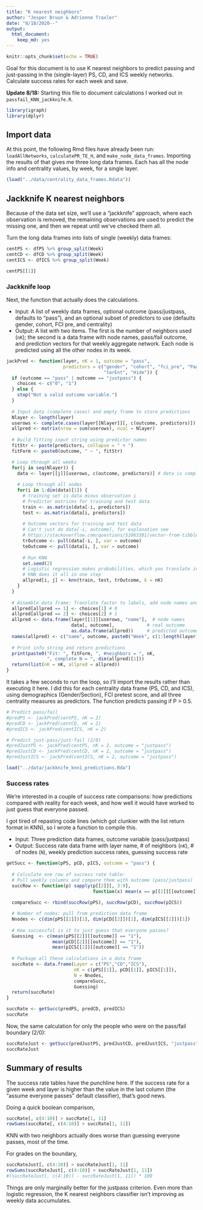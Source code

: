 ```yaml
---
title: "K nearest neighbors"
author: "Jesper Bruun & Adrienne Traxler"
date: "8/18/2020--"
output: 
  html_document: 
    keep_md: yes
---
```


```r
knitr::opts_chunk$set(echo = TRUE)
```

Goal for this document is to use K nearest neighbors to predict passing and just-passing in the (single-layer) PS, CD, and ICS weekly networks. Calculate success rates for each week and save.

**Update 8/18:** Starting this file to document calculations I worked out in `passfail_KNN_jackknife.R`. 

```r
library(igraph)
library(dplyr)
```

## Import data

At this point, the following Rmd files have already been run: `loadAllNetworks`, `calculatePR_TE_H`, and `make_node_data_frames`. Importing the results of that gives me three long data frames. Each has all the node info and centrality values, by week, for a single layer. 

```r
(load("../data/centrality_data_frames.Rdata"))
```


## Jackknife K nearest neighbors

Because of the data set size, we'll use a "jackknife" approach, where each observation is removed, the remaining observations are used to predict the missing one, and then we repeat until we've checked them all. 

Turn the long data frames into lists of single (weekly) data frames: 

```r
centPS <- dfPS %>% group_split(Week)
centCD <- dfCD %>% group_split(Week)
centICS <- dfICS %>% group_split(Week)

centPS[[1]]
```

### Jackknife loop

Next, the function that actually does the calculations. 

* Input: A list of weekly data frames, optional outcome (pass/justpass, defaults to "pass"), and an optional subset of predictors to use (defaults gender, cohort, FCI pre, and centrality)
* Output: A list with two items. The first is the number of neighbors used (`nK`); the second is a data frame with node names, pass/fail outcome, and prediction vectors for that weekly aggregate network. Each node is predicted using all the other nodes in its week.

```r
jackPred <- function(layer, nK = 1, outcome = "pass", 
                     predictors = c("gender", "cohort", "fci_pre", "PageRank", 
                                    "tarEnt", "Hide")) {
  if (outcome == "pass" | outcome == "justpass") {
    choices <- c("0", "1")
  } else {
    stop("Not a valid outcome variable.")
  }
  
  # Input data (complete cases) and empty frame to store predictions 
  Nlayer <- length(layer)
  userows <- complete.cases(layer[[Nlayer]][, c(outcome, predictors)])  
  allpred <- matrix(nrow = sum(userows), ncol = Nlayer)
  
  # Build fitting input string using predictor names
  fitStr <- paste(predictors, collapse = " + ")
  fitForm <- paste0(outcome, " ~ ", fitStr)

  # Loop through all weeks
  for(j in seq(Nlayer)) {
    data <- layer[[j]][userows, c(outcome, predictors)] # data is complete cases
    
    # Loop through all nodes
    for(i in 1:dim(data)[1]) {
      # training set is data minus observation i
      # Predictor matrices for training and test data
      train <- as.matrix(data[-i, predictors])
      test <- as.matrix(data[i, predictors])
      
      # Outcome vectors for training and test data
      # Can't just do data[-i, outcome], for explanation see
      # https://stackoverflow.com/questions/51063381/vector-from-tibble-has-length-0
      trOutcome <- pull(data[-i, ], var = outcome)
      teOutcome <- pull(data[i, ], var = outcome)
      
      # Run KNN
      set.seed(2)
      # Logistic regression makes probabilities, which you translate into prediction; 
      # KNN does it all in one step
      allpred[i, j] <- knn(train, test, trOutcome, k = nK)
    }
  }
  
  # Assemble data frame: Translate factor to labels, add node names and outcomes
  allpred[allpred == 1] <- choices[1] # 0
  allpred[allpred == 2] <- choices[2] # 1
  allpred <- data.frame(layer[[1]][userows, "name"],  # node names
                        data[, outcome],            # real outcome
                        as.data.frame(allpred))     # predicted outcome
  names(allpred) <- c("name", outcome, paste0("Week", c(1:length(layer))))
  
  # Print info string and return predictions
  print(paste0("Fit: ", fitForm, ", #neighbors = ", nK, 
               ", complete N = ", dim(allpred)[1]))
  return(list(nK = nK, allpred = allpred))
}
```

It takes a few seconds to run the loop, so I'll import the results rather than executing it here. I did this for each centrality data frame (PS, CD, and ICS), using demographics (Gender/Section), FCI pretest score, and all three centrality measures as predictors. The function predicts passing if P > 0.5. 

```r
# Predict pass/fail
#predPS <- jackPred(centPS, nK = 2)
#predCD <- jackPred(centCD, nK = 2)
#predICS <- jackPred(centICS, nK = 2)

# Predict just-pass/just-fail (2/0)
#predJustPS <- jackPred(centPS, nK = 2, outcome = "justpass")
#predJustCD <- jackPred(centCD, nK = 2, outcome = "justpass")
#predJustICS <- jackPred(centICS, nK = 2, outcome = "justpass")

load("../data/jackknife_knn1_predictions.Rda")
```


### Success rates

We're interested in a couple of success rate comparisons: how predictions compared with reality for each week, and how well it would have worked to just guess that everyone passed.

I got tired of repasting code lines (which got clunkier with the list return format in KNN), so I wrote a function to compile this. 

* Input: Three prediction data frames, outcome variable (pass/justpass)
* Output: Success rate data frame with layer name, # of neighbors (`nK`), # of nodes (`N`), weekly prediction success rates, guessing success rate

```r
getSucc <- function(pPS, pCD, pICS, outcome = "pass") {
  
  # Calculate one row of success rate table:
  # Pull weekly columns and compare them with outcome (pass/justpass)
  succRow <- function(p) sapply(p[[2]][, 3:9], 
                                function(x) mean(x == p[[2]][[outcome]]))
  
  compareSucc <- rbind(succRow(pPS), succRow(pCD), succRow(pICS))

  # Number of nodes: pull from prediction data frame
  Nnodes <- c(dim(pPS[[2]])[1], dim(pCD[[2]])[1], dim(pICS[[2]])[1])
  
  # How successful is it to just guess that everyone passes?
  Guessing  <- c(mean(pPS[[2]][[outcome]] == "1"), 
                 mean(pCD[[2]][[outcome]] == "1"),
                 mean(pICS[[2]][[outcome]] == "1"))
    
  # Package all these calculations in a data frame
  succRate <- data.frame(Layer = c("PS","CD","ICS"), 
                         nK = c(pPS[[1]], pCD[[1]], pICS[[1]]),
                         N = Nnodes, 
                         compareSucc, 
                         Guessing)
  return(succRate)
}

succRate <- getSucc(predPS, predCD, predICS)
succRate
```

Now, the same calculation for only the people who were on the pass/fail boundary (2/0):
```r
succRateJust <- getSucc(predJustPS, predJustCD, predJustICS, "justpass")
succRateJust
```

## Summary of results

The success rate tables have the punchline here. If the success rate for a given week and layer is higher than the value in the last column (the "assume everyone passes" default classifier), that's good news. 

Doing a quick boolean comparison,
```r
succRate[, c(4:10)] > succRate[1, 11]
rowSums(succRate[, c(4:10)] > succRate[1, 11])
```

KNN with two neighbors actually does worse than guessing everyone passes, most of the time. 

For grades on the boundary, 

```r
succRateJust[, c(4:10)] > succRateJust[1, 11]
rowSums(succRateJust[, c(4:10)] > succRateJust[1, 11])
#(succRateJust[, c(4:10)] - succRateJust[1, 11]) * 100
```

Things are only marginally better for the justpass criterion. Even more than logistic regression, the K nearest neighbors classifier isn't improving as weekly data accumulates. 

